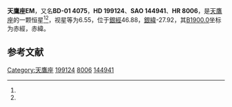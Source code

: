 {{Starbox begin
| name = 天鷹座EM
}}
{{Starbox observe
| epoch = [[J2000.0|J2000.0]]
| constell = [[天鷹座|天鷹座]]<ref name=SIMBAD>{{cite web
 | url=http://simbad.u-strasbg.fr/simbad/sim-id?Ident=HR+8006
 | title=Pulsating variable Star
 | publisher=Centre de Données astronomiques de Strasbourg
 | work=SIMBAD
 | accessdate=2012-07-13
 | archive-date=2016-03-18
 | archive-url=https://web.archive.org/web/20160318101626/http://simbad.u-strasbg.fr/simbad/sim-id?Ident=HR+8006
 | dead-url=no
 }}</ref><ref name=DATA>{{cite web
 | url=http://vizier.u-strasbg.fr/viz-bin/VizieR-5?-out.add=.&-source=5050&-corr=PK=HR&-out.max=9999&HR=8006
 | title=VizieR Detailed Page
 | accessdate=2012-07-13
 | archive-date=2019-09-17
 | archive-url=https://web.archive.org/web/20190917065034/http://vizier.u-strasbg.fr/viz-bin/VizieR-5?-out.add=.&-source=5050&-corr=PK=HR&-out.max=9999&HR=8006
 }}</ref>
| 星官 = 
| ra = {{RA|20|55|8.1}}<ref name=SIMBAD /><ref name=DATA />
| dec = {{DEC|-1|22|24}}<ref name=SIMBAD /><ref name=DATA />
| appmag_v = 6.55<ref name=SIMBAD /><ref name=DATA />
}}
{{Starbox character
| class = A9Vn<ref name=SIMBAD /><ref name=DATA />
| b-v = 0.29<ref name=SIMBAD /><ref name=DATA />
| u-b = 0.06<ref name=SIMBAD /><ref name=DATA />
| r-i = <ref name=SIMBAD /><ref name=DATA />
| variable = 
}}
{{Starbox astrometry
| radial_v = 0.06
| prop_mo_ra = -9
| parallax = 
| p_error = 
}}
{{Starbox catalog
| names =BD-01 4075，[[SAO星表|SAO]] 144941，[[HD星表|HD]] 199124，[[HR星表|HR]] 8006}}
{{Starbox reference |Simbad=HR+8006}}
{{Starbox end}}

'''天鷹座EM'''，又名'''BD-01 4075'''，'''HD 199124'''、'''SAO 144941'''、'''HR 8006'''，是[[天鷹座|天鷹座]]的一颗恒星<ref name=SIMBAD /><ref name=DATA />，视星等为6.55，位于[[銀道座標系|銀經]]46.88，[[銀道座標系|銀緯]]-27.92，其[[B1900.0|B1900.0]]坐标为赤經{{RA|20|49|58.1}}，赤緯{{DEC|-1|-27.92|16}}。

== 参考文献 ==
{{reflist}}

{{star-stub}}

{{天鷹座恒星}}
[[Category:天鷹座|Category:天鷹座]]
[[Category:HD和HDE天體|199124]]
[[Category:HR天體|8006]]
[[Category:SAO天體|144941]]